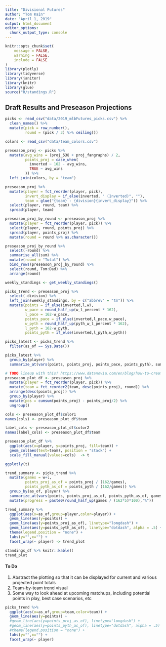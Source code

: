 ```yaml
---
title: "Divisional Futures"
author: "Tom Kain"
date: "April 1, 2019"
output: html_document
editor_options: 
  chunk_output_type: console
---
```


```r
knitr::opts_chunk$set(
	message = FALSE,
	warning = FALSE,
	include = FALSE
)
library(plotly)
library(tidyverse)
library(janitor)
library(knitr)
library(glue)
source("R/standings.R")
```
## Draft Results and Preseason Projections
```r
picks <- read_csv("data/2019_mlbFutures_picks.csv") %>% 
  clean_names() %>% 
  mutate(pick = row_number(),
         round = (pick / 3) %>% ceiling())

colors <- read_csv("data/team_colors.csv")
```
```r
preseason_proj <- picks %>%
  mutate(avg_wins = (proj_538 + proj_fangraphs) / 2,
         points_proj = case_when(
           inverted ~ 162 - avg_wins,
           TRUE ~ avg_wins
         )) %>% 
  left_join(colors, by = "team")
```
```r
preseason_proj %>% 
  mutate(player = fct_reorder(player, pick),
         invert_display = if_else(inverted, " (Inverted)", ""),
         team = glue("{team} - {division}{invert_display}")) %>% 
  select(player, round, team) %>% 
  spread(player, team) 

preseason_proj_by_round <- preseason_proj %>% 
  mutate(player = fct_reorder(player, pick)) %>% 
  select(player, round, points_proj) %>%
  spread(player, points_proj) %>% 
  mutate(round = round %>% as.character())

preseason_proj_by_round %>% 
  select(-round) %>% 
  summarise_all(sum) %>% 
  mutate(round = "Total") %>%
  bind_rows(preseason_proj_by_round) %>% 
  select(round, Tom:Dad) %>% 
  arrange(round) 

```

```r
weekly_standings <- get_weekly_standings()
```

```r
picks_trend <- preseason_proj %>% 
  select(-division) %>% 
  left_join(weekly_standings, by = c("abbrev" = "tm")) %>% 
  mutate(points = if_else(inverted,l,w),
         w_pace = round_half_up(w_l_percent * 162),
         l_pace = 162-w_pace,
         points_pace = if_else(inverted,l_pace,w_pace),
         w_pyth = round_half_up(pyth_w_l_percent * 162),
         l_pyth = 162-w_pyth,
         points_pyth = if_else(inverted,l_pyth,w_pyth))

picks_latest <- picks_trend %>% 
  filter(as_of == Sys.Date())

picks_latest %>% 
  group_by(player) %>% 
  summarize_at(vars(points, points_proj, points_pace, points_pyth), sum) -> standings_df
```

```r
# TODO lineup with this? https://www.datanovia.com/en/blog/how-to-create-a-ggplot-stacked-bar-chart-2/ or this? https://stackoverflow.com/questions/6644997/showing-data-values-on-stacked-bar-chart-in-ggplot2
preseason_plot_df <- preseason_proj %>% 
  mutate(player = fct_reorder(player, pick)) %>% 
  mutate(team = fct_reorder2(team, desc(points_proj), round)) %>%
  arrange(desc(points_proj)) %>% 
  group_by(player) %>% 
  mutate(pos = cumsum(points_proj) - points_proj/2) %>% 
  ungroup()

cols <- preseason_plot_df$color1
names(cols) <- preseason_plot_df$team

label_cols <- preseason_plot_df$color2
names(label_cols) <- preseason_plot_df$team

preseason_plot_df %>% 
  ggplot(aes(x=player, y=points_proj, fill=team)) +
  geom_col(aes(text=team), position = "stack") +
  scale_fill_manual(values=cols)  -> t

ggplotly(t)
```

```r
trend_summary <- picks_trend %>% 
  mutate(games = w+l,
         points_proj_as_of = points_proj / (162/games),
         points_pyth_as_of = points_pyth / (162/games)) %>% 
  group_by(as_of, player) %>% 
  summarize_at(vars(points, points_proj_as_of, points_pyth_as_of, games), sum) %>% 
  mutate(progress = paste0(round_half_up(games / (162*5)*100),"%"))

trend_summary %>% 
  ggplot(aes(x=as_of,group=player,color=player)) +
  geom_line(aes(y=points)) +
  geom_line(aes(y=points_proj_as_of), linetype="longdash") +
  geom_line(aes(y=points_pyth_as_of), linetype="dotdash", alpha = .5) +
  theme(legend.position = "none") +
  labs(y="",x="") +
  facet_wrap(~ player) -> trend_plot
```

```r
standings_df %>% knitr::kable()
trend_plot
```

#### To Do

1. Abstract the plotting so that it can be displayed for current and various projected point totals
2. Team-by-team trend visual
3. Some way to look ahead at upcoming matchups, including potential points in play, best case scenarios, etc

```r
picks_trend %>% 
  ggplot(aes(x=as_of,group=team,color=team)) +
  geom_line(aes(y=points)) +
  #geom_line(aes(y=points_proj_as_of), linetype="longdash") +
  #geom_line(aes(y=points_pyth_as_of), linetype="dotdash", alpha = .5) +
  #theme(legend.position = "none") +
  labs(y="",x="") +
  facet_wrap(~ player) 
```
